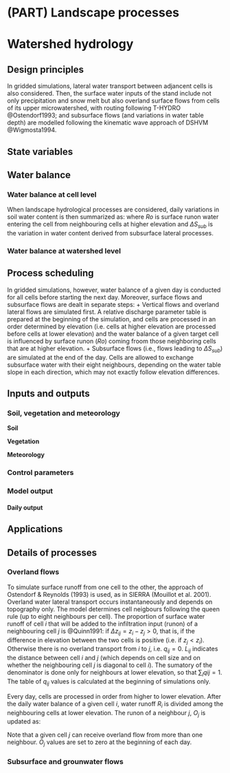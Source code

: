 # (PART) Landscape processes {-}

# Watershed hydrology {#watershedhydrology}

## Design principles

In gridded simulations, lateral water transport between adjancent cells is also considered. Then, the surface water inputs of the stand include not only precipitation and snow melt but also overland surface flows from cells of its upper microwatershed, with routing following T-HYDRO @Ostendorf1993; and subsurface flows (and variations in water table depth) are modelled following the kinematic wave approach of DSHVM @Wigmosta1994.


## State variables {#statevariableswatershed}

## Water balance {#watershedbalance}

### Water balance at cell level
When landscape hydrological processes are considered, daily variations in soil water content is then summarized as:
  \begin{equation}
  \Delta{SWC} = Pr + Sm + Ro - In - Ru - Dd - Es - Tr + \Delta{S_{sub}}
  \end{equation}
where $Ro$ is surface runon water entering the cell from neighbouring cells at higher elevation and $\Delta{S_{sub}}$ is the variation in water content derived from subsurface lateral processes. 

### Water balance at watershed level

## Process scheduling {#watershedbalancescheduling}

In gridded simulations,  however, water balance of a given day is conducted for all cells before starting the next day. Moreover, surface flows and subsurface flows are dealt in separate steps:
+ Vertical flows and overland lateral flows are simulated first. A relative discharge parameter table is prepared at the beginning of the simulation, and cells are processed in an order determined by elevation (i.e. cells at higher elevation are processed before cells at lower elevation) and the water balance of a given target cell is influenced by surface runon ($Ro$) coming froom those neighboring cells that are at higher elevation.
+ Subsurface flows (i.e., flows leading to $\Delta{S_{sub}}$) are simulated at the end of the day. Cells are allowed to exchange subsurface water with their eight neighbours, depending on the water table slope in each direction, which may not exactly follow elevation differences.

## Inputs and outputs

### Soil, vegetation and meteorology

**Soil**

**Vegetation**

**Meteorology**


### Control parameters {#watershedbalancecontrol}

### Model output {#watershedbalanceoutput}

#### Daily output


## Applications

## Details of processes

### Overland flows

To simulate surface runoff from one cell to the other, the approach of Ostendorf \& Reynolds
(1993) is used, as in SIERRA (Mouillot et al. 2001). Overland  water lateral transport occurs instantaneously and depends on topography only. The model determines cell neigbours following the queen rule (up to eight neighbours per cell). The proportion of surface water runoff of cell $i$ that will be added to the infiltration input (runon) of a neighbouring cell $j$ is @Quinn1991:
\begin{equation}
q_{ij} = \frac{\Delta z_{ij}/L_{ij}}{\sum_{j}{\Delta z_{ij}/L_{ij}}}
\end{equation}
if $\Delta z_{ij} = z_i - z_j > 0$, that is, if the difference in elevation between the two cells is positive (i.e. if $z_j < z_i$). Otherwise there is no overland transport from $i$ to $j$, i.e. $q_{ij} = 0$. $L_{ij}$ indicates the distance between cell $i$ and $j$ (which depends on cell size and on whether the neighbouring cell $j$ is diagonal to cell $i$). The sumatory of the denominator is done only for neighbours at lower elevation, so that $\sum_{i}{qij} = 1$. The table of $q_{ij}$ values is calculated at the beginning of simulations only.

Every day, cells are processed in order from higher to lower elevation. After the daily water balance of a given cell $i$, water runoff $R_i$ is divided among the neighbouring cells at lower elevation. The runon of a neighbour $j$, $O_j$ is updated as:

\begin{equation}
O_j = O_j + R_i \cdot q_{ij}
\end{equation}

Note that a given cell $j$ can receive overland flow from more than one neighbour. $O_j$ values are set to zero at the beginning of each day.

### Subsurface and grounwater flows

